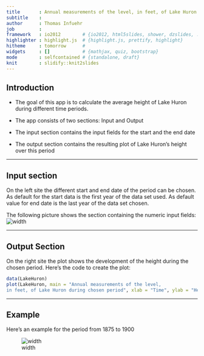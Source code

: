 ---
title       : Annual measurements of the level, in feet, of Lake Huron 1875 to 1972
subtitle    : 
author      : Thomas Infuehr
job         : 
framework   : io2012        # {io2012, html5slides, shower, dzslides, ...}
highlighter : highlight.js  # {highlight.js, prettify, highlight}
hitheme     : tomorrow      # 
widgets     : []            # {mathjax, quiz, bootstrap}
mode        : selfcontained # {standalone, draft}
knit        : slidify::knit2slides
---


## Introduction



 - The goal of this app is to calculate the average height of Lake Huron during different time periods.
 
 - The app consists of two sections: Input and Output
 
 - The input section contains the input fields for the start and the end date
 
 - The output section contains the resulting plot of Lake Huron's height over this period

--- 

## Input section

  On the left site the different start and end date of the period can be chosen. As default for the start data
  is the first year of the data set used. As default value for end date is the last year of the data set chosen.
  
  The following picture shows the section containing the numeric input fields:
  ![width](left_side.png)

--- 

## Output Section
On the right site the plot shows the development of the height during the chosen period. 
Here's the code to create the plot:
```{r, fig.height=5}
data(LakeHuron)
plot(LakeHuron, main = "Annual measurements of the level, 
in feet, of Lake Huron during chosen period", xlab = "Time", ylab = "Height")
```

--- 

## Example

Here's an example for the period from 1875 to 1900

![width](example.png)



